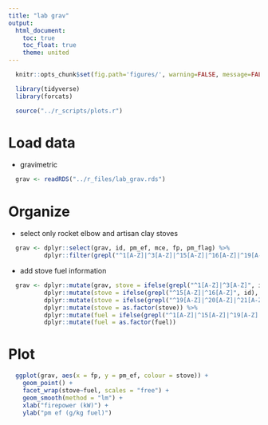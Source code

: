 ```yaml
---
title: "lab grav"
output:
  html_document:
    toc: true
    toc_float: true
    theme: united
---
```


```r
  knitr::opts_chunk$set(fig.path='figures/', warning=FALSE, message=FALSE, cache=TRUE)
```

```r
  library(tidyverse)
  library(forcats)
```

```r
  source("../r_scripts/plots.r")
```

# Load data

* gravimetric

```r
  grav <- readRDS("../r_files/lab_grav.rds")
```

# Organize

* select only rocket elbow and artisan clay stoves

```r
  grav <- dplyr::select(grav, id, pm_ef, mce, fp, pm_flag) %>%
          dplyr::filter(grepl("^1[A-Z]|^3[A-Z]|^15[A-Z]|^16[A-Z]|^19[A-Z]|^20[A-Z]|^21[A-Z]", id))
```

* add stove fuel information 

```r
  grav <- dplyr::mutate(grav, stove = ifelse(grepl("^1[A-Z]|^3[A-Z]", id), "Three stone fire", "")) %>%
          dplyr::mutate(stove = ifelse(grepl("^15[A-Z]|^16[A-Z]", id), "Clay ring", stove)) %>%
          dplyr::mutate(stove = ifelse(grepl("^19[A-Z]|^20[A-Z]|^21[A-Z]", id), "Rocket elbow", stove)) %>%
          dplyr::mutate(stove = as.factor(stove)) %>%
          dplyr::mutate(fuel = ifelse(grepl("^1[A-Z]|^15[A-Z]|^19[A-Z]|^21[A-Z]", id), "Douglas fir", "Eucalyptus")) %>%
          dplyr::mutate(fuel = as.factor(fuel))
```

# Plot

```r
  ggplot(grav, aes(x = fp, y = pm_ef, colour = stove)) +
    geom_point() +
    facet_wrap(stove~fuel, scales = "free") +
    geom_smooth(method = "lm") +
    xlab("firepower (kW)") + 
    ylab("pm ef (g/kg fuel)")
    
```